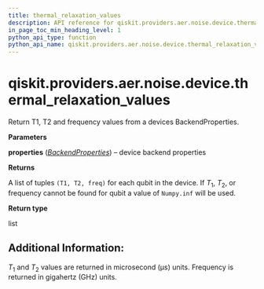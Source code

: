 ```yaml
---
title: thermal_relaxation_values
description: API reference for qiskit.providers.aer.noise.device.thermal_relaxation_values
in_page_toc_min_heading_level: 1
python_api_type: function
python_api_name: qiskit.providers.aer.noise.device.thermal_relaxation_values
---
```


<span id="qiskit-providers-aer-noise-device-thermal-relaxation-values" />

# qiskit.providers.aer.noise.device.thermal\_relaxation\_values

<Function id="qiskit.providers.aer.noise.device.thermal_relaxation_values" github="https://github.com/qiskit/qiskit-aer/tree/stable/0.7/qiskit/providers/aer/noise/device/parameters.py" signature="thermal_relaxation_values(properties)">
  Return T1, T2 and frequency values from a devices BackendProperties.

  **Parameters**

  **properties** ([*BackendProperties*](qiskit.providers.models.BackendProperties "qiskit.providers.models.BackendProperties")) – device backend properties

  **Returns**

  A list of tuples `(T1, T2, freq)` for each qubit in the device. If $T_1$, $T_2$, or frequency cannot be found for qubit a value of `Numpy.inf` will be used.

  **Return type**

  list

  ## Additional Information:

  $T_1$ and $T_2$ values are returned in microsecond (µs) units. Frequency is returned in gigahertz (GHz) units.
</Function>

